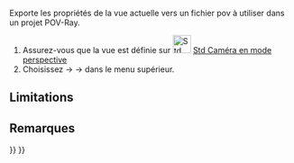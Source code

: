 <languages/>

{{Docnav/fr
|[[Raytracing_Render/fr|Rendu]]
|[[Raytracing_WriteCamera/fr|Exporter la caméra]]
|[[Raytracing_Workbench/fr|Atelier Raytracing]]
|IconL=Raytracing_Render.svg
|IconR=Raytracing_WriteCamera.svg
|IconC=Workbench_Raytracing.svg
}}

{{GuiCommand/fr
|Name=Raytracing WriteView
|Name/fr=Raytracing Exporter le projet
|MenuLocation=Raytracing → Utilitaires → Exporter la vue vers Pov-Ray...
‏‎|Workbenches=[[Raytracing_Workbench/fr|Raytracing]]
|Shortcut=
|SeeAlso=
}}

{{Raytracing_Tools_navi/fr}}

Exporte les propriétés de la vue actuelle vers un fichier pov à utiliser dans un projet POV-Ray.

{{Userdocnavi/fr}}

# Assurez-vous que la vue est définie sur [[Image:Std_PerspectiveCamera.svg|32px|link=Std_PerspectiveCamera/fr]] [[Std_PerspectiveCamera/fr|Std Caméra en mode perspective]]
# Choisissez {{Button|Raytracing}} → {{Button|Utilitaires}} → {{Button|[[Image:Raytracing_WriteView.svg|32px]] Exporter la vue vers POV-Ray...}} dans le menu supérieur.

==Limitations==


==Remarques==


{{Docnav/fr
|[[Raytracing_Render/fr|Rendu]]
|[[Raytracing_WriteCamera/fr|Exporter la caméra]]
|[[Raytracing_Workbench/fr|Atelier Raytracing]]
|IconL=Raytracing_Render.svg
|IconR=Raytracing_WriteCamera.svg
|IconC=Workbench_Raytracing.svg
}}

{{Raytracing_Tools_navi{{#translation:}}}}
{{Userdocnavi{{#translation:}}}}